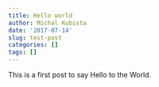 ```yaml
---
title: Hello world
author: Michal Kubista
date: '2017-07-14'
slug: test-post
categories: []
tags: []
---
```


This is a first post to say Hello to the World.